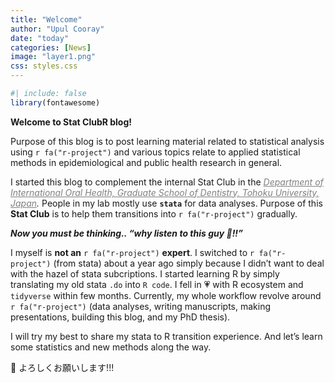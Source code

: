 ```yaml
---
title: "Welcome"
author: "Upul Cooray"
date: "today"
categories: [News]
image: "layer1.png"
css: styles.css
---
```


```r
#| include: false
library(fontawesome)
```

**Welcome to Stat ClubR blog!**

Purpose of this blog is to post learning material related to statistical analysis using `r fa("r-project")` and various topics relate to applied statistical methods in epidemiological and public health research in general.

I started this blog to complement the internal Stat Club in the [*Department of International Oral Health, Graduate School of Dentistry, Tohoku University, Japan*](http://www.dent.tohoku.ac.jp/english/research/international_oral_health.html){style="color:gray;"}*.* People in my lab mostly use **`stata`** for data analyses. Purpose of this **Stat Club** is to help them transitions into `r fa("r-project")` gradually.

***Now you must be thinking.. "why listen to this guy 🤔!!"***

I myself is **not an** `r fa("r-project")` **expert**. I switched to `r fa("r-project")` (from stata) about a year ago simply because I didn't want to deal with the hazel of stata subcriptions. I started learning R by simply translating my old stata `.do` into `R code`. I fell in 💗 with R ecosystem and `tidyverse` within few months. Currently, my whole workflow revolve around `r fa("r-project")` (data analyses, writing manuscripts, making presentations, building this blog, and my PhD thesis).

I will try my best to share my stata to R transition experience. And let's learn some statistics and new methods along the way.

🙏 よろしくお願いします!!!
